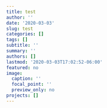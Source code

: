 ```yaml
---
title: test
author: ''
date: '2020-03-03'
slug: test
categories: []
tags: []
subtitle: ''
summary: ''
authors: []
lastmod: '2020-03-03T17:02:52-06:00'
featured: no
image:
  caption: ''
  focal_point: ''
  preview_only: no
projects: []
---
```

